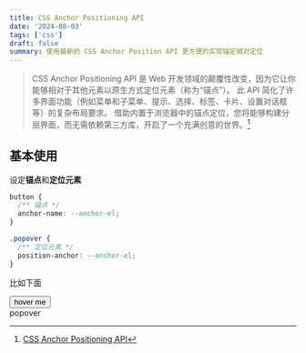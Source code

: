 ```yaml
---
title: CSS Anchor Positioning API
date: '2024-08-03'
tags: ['css']
draft: false
summary: 使用最新的 CSS Anchor Position API 更方便的实现锚定相对定位
---
```


> CSS Anchor Positioning API 是 Web 开发领域的颠覆性改变，因为它让你能够相对于其他元素以原生方式定位元素（称为“锚点”）。
此 API 简化了许多界面功能（例如菜单和子菜单、提示、选择、标签、卡片、设置对话框等）的复杂布局要求。
借助内置于浏览器中的锚点定位，您将能够构建分层界面，而无需依赖第三方库，开启了一个充满创意的世界。[^1]

## 基本使用

设定**锚点**和**定位元素**

```css
button {
  /** 锚点 */
  anchor-name: --anchor-el;
}

.popover {
  /** 定位元素 */
  position-anchor: --anchor-el;
}
```

比如下面

<div>
  <button class="border-2 border-gray-100 rounded py-1 px-2" style={{ anchorName: '--anchor-el' }} >hover me</button>
  <div style={{ top: 'anchor(--anchor-el bottom)' }} >popover</div>
</div>

[^1]: [CSS Anchor Positioning API](https://developer.chrome.com/blog/anchor-positioning-api)